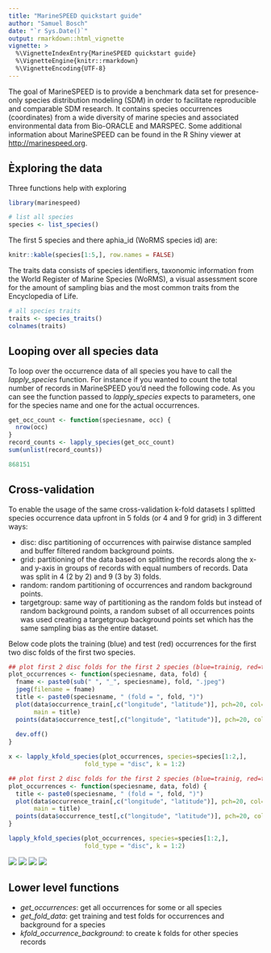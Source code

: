 ```yaml
---
title: "MarineSPEED quickstart guide"
author: "Samuel Bosch"
date: "`r Sys.Date()`"
output: rmarkdown::html_vignette
vignette: >
  %\VignetteIndexEntry{MarineSPEED quickstart guide}
  %\VignetteEngine{knitr::rmarkdown}
  %\VignetteEncoding{UTF-8}
---
```


The goal of MarineSPEED is to provide a benchmark data set for presence-only 
species distribution modeling (SDM) in order to facilitate reproducible and 
comparable SDM research. It contains species occurrences (coordinates) from a 
wide diversity of marine species and associated environmental data from 
Bio-ORACLE and MARSPEC. Some additional information about MarineSPEED can be 
found in the R Shiny viewer at <http://marinespeed.org>.

## Èxploring the data

Three functions help with exploring

```r
library(marinespeed)

# list all species
species <- list_species()
```

The first 5 species and there aphia_id (WoRMS species id) are:

```r
knitr::kable(species[1:5,], row.names = FALSE)
```

The traits data consists of species identifiers, taxonomic information from the 
World Register of Marine Species (WoRMS), a visual assessment score for the 
amount of sampling bias and the most common traits from the Encyclopedia of Life.

```r
# all species traits
traits <- species_traits()
colnames(traits)
```

## Looping over all species data

To loop over the occurrence data of all species you have to call the 
*lapply_species* function. For instance if you wanted to count the total number 
of records in MarineSPEED you'd need the following code. As you can see the 
function passed to *lapply_species* expects to parameters, one for the 
species name and one for the actual occurrences.

```r
get_occ_count <- function(speciesname, occ) {
  nrow(occ)
}
record_counts <- lapply_species(get_occ_count)
sum(unlist(record_counts))
```
```r
868151
```


## Cross-validation

To enable the usage of the same cross-validation k-fold datasets I splitted
species occurrence data upfront in 5 folds (or 4 and 9 for grid) in 3 different ways:

- disc: disc partitioning of occurrences with pairwise distance sampled and 
buffer filtered random background points.
- grid: partitioning of the data based on splitting the records along the x- and 
y-axis in groups of records with equal numbers of records. Data was split in 4 
(2 by 2) and 9 (3 by 3) folds.
- random: random partitioning of occurrences and random background points.
- targetgroup: same way of partitioning as the random folds but instead of
random background points, a random subset of all occurrences points was used
creating a targetgroup background points set which has the same sampling bias
as the entire dataset.

Below code plots the training (blue) and test (red) occurrences for the first 
two disc folds of the first two species.

```r

## plot first 2 disc folds for the first 2 species (blue=trainig, red=test)
plot_occurrences <- function(speciesname, data, fold) {
  fname <- paste0(sub(" ", "_", speciesname), fold, ".jpeg")
  jpeg(filename = fname)
  title <- paste0(speciesname, " (fold = ", fold, ")")  
  plot(data$occurrence_train[,c("longitude", "latitude")], pch=20, col="blue",
       main = title)
  points(data$occurrence_test[,c("longitude", "latitude")], pch=20, col="red")
 
  dev.off()
}

x <- lapply_kfold_species(plot_occurrences, species=species[1:2,],
                     fold_type = "disc", k = 1:2)
```

```r
## plot first 2 disc folds for the first 2 species (blue=trainig, red=test)
plot_occurrences <- function(speciesname, data, fold) {
  title <- paste0(speciesname, " (fold = ", fold, ")")
  plot(data$occurrence_train[,c("longitude", "latitude")], pch=20, col="blue",
       main = title)
  points(data$occurrence_test[,c("longitude", "latitude")], pch=20, col="red")
}

lapply_kfold_species(plot_occurrences, species=species[1:2,],
                     fold_type = "disc", k = 1:2)
```

![](Laternula_elliptica1.jpeg)
![](Laternula_elliptica2.jpeg)
![](Pseudosagitta_gazellae1.jpeg)
![](Pseudosagitta_gazellae2.jpeg)

## Lower level functions

- *get_occurrences*: get all occurrences for some or all species
- *get_fold_data*: get training and test folds for occurrences and background
for a species
- *kfold_occurrence_background*: to create k folds for other species records
